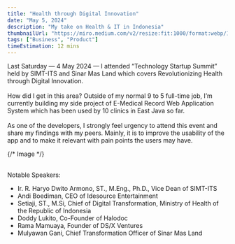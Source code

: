 ```yaml
---
title: "Health through Digital Innovation"
date: "May 5, 2024"
description: "My take on Health & IT in Indonesia"
thumbnailUrl: "https://miro.medium.com/v2/resize:fit:1000/format:webp/1*-dZwKKPqyycm-qnahtVgDg.png"
tags: ["Business", "Product"]
timeEstimation: 12 mins
---
```


<div>
  Last Saturday — 4 May 2024 — I attended “Technology Startup Summit” held by
  SIMT-ITS and Sinar Mas Land which covers Revolutionizing Health through
  Digital Innovation.
</div>

<br />

<div>
  How did I get in this area? Outside of my normal 9 to 5 full-time job, I’m
  currently building my side project of E-Medical Record Web Application System
  which has been used by 10 clinics in East Java so far.
</div>

<br />

<div>
  As one of the developers, I strongly feel urgency to attend this event and
  share my findings with my peers. Mainly, it is to improve the usability of the
  app and to make it relevant with pain points the users may have.
</div>

{/* Image */}

<br />
Notable Speakers:
<ul style={{ marginLeft: "2em" }}>
  <li style={{ margin: "1em" }}>
    Ir. R. Haryo Dwito Armono, ST., M.Eng., Ph.D., Vice Dean of SIMT-ITS
  </li>
  <li style={{ margin: "1em" }}>
    Andi Boediman, CEO of Idesource Entertainment
  </li>
  <li style={{ margin: "1em" }}>
    Setiaji, ST., M.Si, Chief of Digital Transformation, Ministry of Health of
    the Republic of Indonesia
  </li>
  <li style={{ margin: "1em" }}>Doddy Lukito, Co-Founder of Halodoc</li>
  <li style={{ margin: "1em" }}>Rama Mamuaya, Founder of DS/X Ventures</li>
  <li style={{ margin: "1em" }}>
    Mulyawan Gani, Chief Transformation Officer of Sinar Mas Land
  </li>
</ul>
